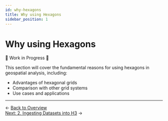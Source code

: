 ```yaml
---
id: why-hexagons
title: Why using Hexagons
sidebar_position: 1
---
```


# Why using Hexagons

🚧 Work in Progress 🚧

This section will cover the fundamental reasons for using hexagons in geospatial analysis, including:
- Advantages of hexagonal grids
- Comparison with other grid systems
- Use cases and applications 

---

<div style={{ display: 'flex', justifyContent: 'space-between' }}>
  <div>← <a href="/deep-dives/hex/hex-deep-dive">Back to Overview</a></div>
  <div><a href="/deep-dives/hex/ingesting-h3">Next: 2. Ingesting Datasets into H3</a> →</div>
</div> 